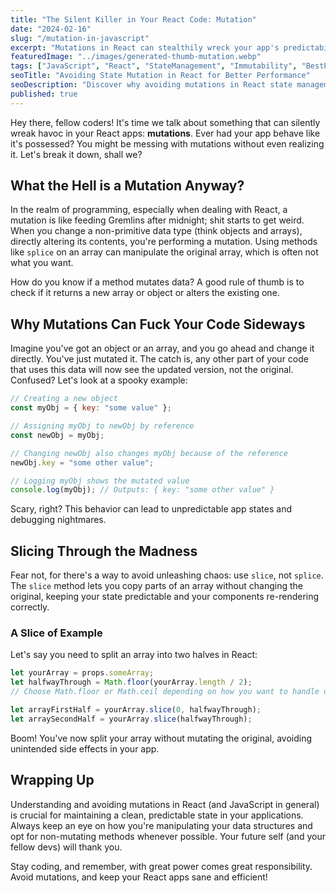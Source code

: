 ```yaml
---
title: "The Silent Killer in Your React Code: Mutation"
date: "2024-02-16"
slug: "/mutation-in-javascript"
excerpt: "Mutations in React can stealthily wreck your app's predictability. Learn why mutating state is a big no-no and how using slice instead of splice keeps your code behaving as expected."
featuredImage: "../images/generated-thumb-mutation.webp"
tags: ["JavaScript", "React", "StateManagement", "Immutability", "BestPractices", "ProgrammingTips", "DataStructures", "Debugging", "FunctionalProgramming", "WebDevelopment"]
seoTitle: "Avoiding State Mutation in React for Better Performance"
seoDescription: "Discover why avoiding mutations in React state management is crucial for your app's performance and stability. Learn the best practices for immutable state management."
published: true
---
```


Hey there, fellow coders! It's time we talk about something that can silently wreak havoc in your React apps: **mutations**. Ever had your app behave like it's possessed? You might be messing with mutations without even realizing it. Let's break it down, shall we?

## What the Hell is a Mutation Anyway?

In the realm of programming, especially when dealing with React, a mutation is like feeding Gremlins after midnight; shit starts to get weird. When you change a non-primitive data type (think objects and arrays), directly altering its contents, you're performing a mutation. Using methods like `splice` on an array can manipulate the original array, which is often not what you want.

How do you know if a method mutates data? A good rule of thumb is to check if it returns a new array or object or alters the existing one.

## Why Mutations Can Fuck Your Code Sideways

Imagine you've got an object or an array, and you go ahead and change it directly. You've just mutated it. The catch is, any other part of your code that uses this data will now see the updated version, not the original. Confused? Let's look at a spooky example:

```javascript
// Creating a new object
const myObj = { key: "some value" };

// Assigning myObj to newObj by reference
const newObj = myObj;

// Changing newObj also changes myObj because of the reference
newObj.key = "some other value";

// Logging myObj shows the mutated value
console.log(myObj); // Outputs: { key: "some other value" }
```

Scary, right? This behavior can lead to unpredictable app states and debugging nightmares.

## Slicing Through the Madness

Fear not, for there's a way to avoid unleashing chaos: use `slice`, not `splice`. The `slice` method lets you copy parts of an array without changing the original, keeping your state predictable and your components re-rendering correctly.

### A Slice of Example

Let's say you need to split an array into two halves in React:

```javascript
let yourArray = props.someArray;
let halfwayThrough = Math.floor(yourArray.length / 2);
// Choose Math.floor or Math.ceil depending on how you want to handle odd lengths

let arrayFirstHalf = yourArray.slice(0, halfwayThrough);
let arraySecondHalf = yourArray.slice(halfwayThrough);
```

Boom! You've now split your array without mutating the original, avoiding unintended side effects in your app.

## Wrapping Up

Understanding and avoiding mutations in React (and JavaScript in general) is crucial for maintaining a clean, predictable state in your applications. Always keep an eye on how you're manipulating your data structures and opt for non-mutating methods whenever possible. Your future self (and your fellow devs) will thank you.

Stay coding, and remember, with great power comes great responsibility. Avoid mutations, and keep your React apps sane and efficient!

